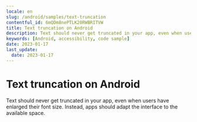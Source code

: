 ```yaml
---
locale: en
slug: /android/samples/text-truncation
contentful_id: 6mQDm8nePTLK20RWBRITVW
title: Text truncation on Android
description: Text should never get truncated in your app, even when users have enlarged their font size.
keywords: [Android, accessibility, code sample]
date: 2023-01-17
last_update:
  date: 2023-01-17
---
```


# Text truncation on Android

Text should never get truncated in your app, even when users have enlarged their font size. Instead, apps should adapt the interface to the available space.

<CodeSample id="text-truncation" locale="en" platform="android"/>
